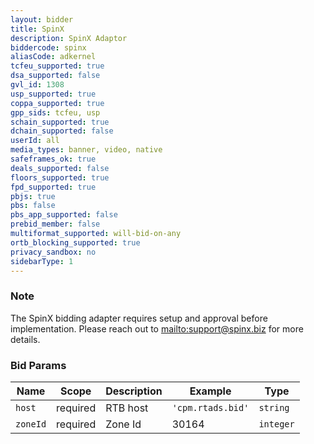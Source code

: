 ```yaml
---
layout: bidder
title: SpinX
description: SpinX Adaptor
biddercode: spinx
aliasCode: adkernel
tcfeu_supported: true
dsa_supported: false
gvl_id: 1308
usp_supported: true
coppa_supported: true
gpp_sids: tcfeu, usp
schain_supported: true
dchain_supported: false
userId: all
media_types: banner, video, native
safeframes_ok: true
deals_supported: false
floors_supported: true
fpd_supported: true
pbjs: true
pbs: false
pbs_app_supported: false
prebid_member: false
multiformat_supported: will-bid-on-any
ortb_blocking_supported: true
privacy_sandbox: no
sidebarType: 1
---
```


### Note

The SpinX bidding adapter requires setup and approval before implementation. Please reach out to [mailto:support@spinx.biz](support@spinx.biz) for more details.

### Bid Params


| Name     | Scope    | Description           | Example                   | Type     |
|----------|----------|-----------------------|---------------------------|----------|
| `host`   | required | RTB host | `'cpm.rtads.bid'` | `string` |
| `zoneId` | required | Zone Id           | 30164                 | `integer` |

